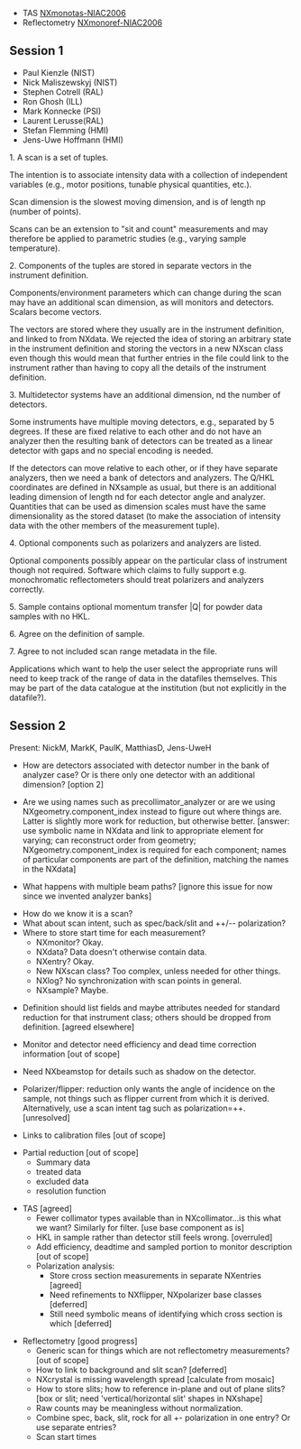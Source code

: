 * TAS [[NXmonotas-NIAC2006]]
* Reflectometry [[NXmonoref-NIAC2006]]

==Session 1==
* Paul Kienzle (NIST)
* Nick Maliszewskyj (NIST)
* Stephen Cotrell (RAL)
* Ron Ghosh (ILL)
* Mark Konnecke (PSI)
* Laurent Lerusse(RAL)
* Stefan Flemming (HMI)
* Jens-Uwe Hoffmann (HMI)

1. A scan is a set of tuples.

The intention is to associate intensity data with a collection of independent variables (e.g., motor positions,
tunable physical quantities, etc.).

Scan dimension is the slowest moving dimension, and is of length np (number of points).

Scans can be an extension to "sit and count" measurements and may therefore be applied to parametric studies
(e.g., varying sample temperature). 

2. Components of the tuples are stored in separate vectors in the instrument definition.

Components/environment parameters which can change during the scan may have an additional scan dimension, as will monitors and detectors.  Scalars become vectors.

The vectors are stored where they usually are in the instrument definition, and linked to from NXdata.  We rejected the idea of storing an arbitrary state in the instrument definition and storing the vectors in a new NXscan class even though this would mean that further entries in the file could link to the instrument rather than having to copy all the details of the instrument definition.

3. Multidetector systems have an additional dimension, nd the number of detectors.

Some instruments have multiple moving detectors, e.g., separated by 5 degrees.  If these are fixed relative to each other and do not have an analyzer then the resulting bank of detectors can be treated as a linear detector with gaps and no special encoding is needed.

If the detectors can move relative to each other, or if they have separate analyzers, then
we need a bank of detectors and analyzers.  The Q/HKL coordinates are defined in NXsample as usual, but there is an additional leading dimension of length nd for each detector angle and analyzer. Quantities that can be used as
dimension scales must have the same dimensionality as the stored dataset (to make the association of intensity
data with the other members of the measurement tuple).

4. Optional components such as polarizers and analyzers are listed.

Optional components possibly appear on the particular class of instrument though not required.  Software which claims to fully support e.g. monochromatic reflectometers should treat polarizers and analyzers correctly.

5. Sample contains optional momentum transfer |Q| for powder data samples with no HKL.

6. Agree on the definition of sample.

7. Agree to not included scan range metadata in the file.

Applications which want to help the user select the appropriate runs will need to keep track of the range of data in the datafiles themselves.  This may be part of the data catalogue at the institution (but not explicitly in the datafile?).

==Session 2==
Present: NickM, MarkK, PaulK, MatthiasD, Jens-UweH

* How are detectors associated with detector number in the bank of analyzer case?  Or is there only one detector with an additional dimension? [option 2]

* Are we using names such as precollimator_analyzer or are we using NXgeometry.component_index instead to figure out where things are.  Latter is slightly more work for reduction, but otherwise better.  [answer: use symbolic name in NXdata and link to appropriate element for varying; can reconstruct order  from geometry; NXgeometry.component_index is required for each component; names of particular components are part of the definition, matching the names in the NXdata]

* What happens with multiple beam paths? [ignore this issue for now since we invented analyzer banks]

* How do we know it is a scan?  
* What about scan intent, such as spec/back/slit and ++/-- polarization?  
* Where to store start time for each measurement?
** NXmonitor? Okay.
** NXdata? Data doesn't otherwise contain data.
** NXentry? Okay.
** New NXscan class?  Too complex, unless needed for other things.
** NXlog? No synchronization with scan points in general.
** NXsample? Maybe.

* Definition should list fields and maybe attributes needed for standard reduction for that instrument class; others should be dropped from definition. [agreed elsewhere]

* Monitor and detector need efficiency and dead time correction information [out of scope]

* Need NXbeamstop for details such as shadow on the detector.

* Polarizer/flipper: reduction only wants the angle of incidence on the sample, not things such as flipper current from which it is derived.  Alternatively, use a scan intent tag such as polarization=++. [unresolved]

* Links to calibration files [out of scope]

* Partial reduction [out of scope]
** Summary data
** treated data
** excluded data
** resolution function

* TAS [agreed]
** Fewer collimator types available than in NXcollimator...is this what we want?  Similarly for filter. [use base component as is]
** HKL in sample rather than detector still feels wrong. [overruled]
** Add efficiency, deadtime and sampled portion to monitor description [out of scope]
** Polarization analysis:
*** Store cross section measurements in separate NXentries [agreed]
*** Need refinements to NXflipper, NXpolarizer base classes [deferred]
*** Still need symbolic means of identifying which cross section is which [deferred]

* Reflectometry [good progress]
** Generic scan for things which are not reflectometry measurements? [out of scope]
** How to link to background and slit scan? [deferred]
** NXcrystal is missing wavelength spread [calculate from mosaic]
** How to store slits; how to reference in-plane and out of plane slits? [box or slit; need 'vertical/horizontal slit' shapes in NXshape]
** Raw counts may be meaningless without normalization.
** Combine spec, back, slit, rock for all +- polarization in one entry?  Or use separate entries?
** Scan start times